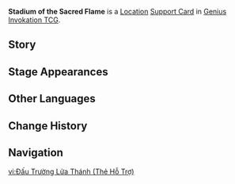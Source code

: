 {{About|the [[Genius Invokation TCG]] Support Card|the [[Subarea]]|Stadium of the Sacred Flame}}
{{Genius Invokation TCG Infobox
|title     = Stadium of the Sacred Flame
|id        = 321022
|image     = Stadium of the Sacred Flame Support Card.png
|type      = Support Card
|group     = Location
|effect    = '''After you use a Skill or Technique:''' This card gains 1 '''Contending Fire'''.<br>'''When your Contending Fire reaches 2:''' Create 1 random basic Elemental Die.<br>'''When it reaches 4:''' Heal your active character for 2 HP.<br>'''When it reaches 6:''' Discard this card, your current active character deals +1 DMG for 2 Rounds.
|usage     = 
|matching  = 2
|source1   = {{Sold By}}
}}
'''Stadium of the Sacred Flame''' is a [[Location Card|Location]] [[Support Card]] in [[Genius Invokation TCG]].

==Story==
{{Description|"Seize victory and glory for Natlan!"|title=Stadium of the Sacred Flame}}

==Stage Appearances==
{{Genius Invokation TCG Stage Appearances}}

==Other Languages==
{{Other Languages|Transclude=Stadium of the Sacred Flame}}

==Change History==
{{Change History|5.0}}

==Navigation==
{{Genius Invokation TCG Navbox|Support Card Obtainable}}

[[vi:Đấu Trường Lửa Thánh (Thẻ Hỗ Trợ)]]